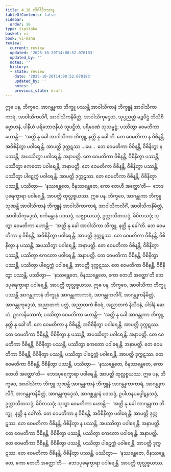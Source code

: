 ```yaml
---
title: 4.16 လိင်္ဂါဒိဒဿန
tableOfContents: false
sidebar:
  order: 16
type: tipitaka
basket: vi
book: vi-maha
review:
  current: review
  updated: '2025-10-20T14:00:52.070183'
  updated_by: ''
  notes: ''
  history:
  - state: review
    date: '2025-10-20T14:00:52.070183'
    updated_by: ''
    notes: ''
    previous_state: draft
---
```



<DynamicBreadcrumb />


<ReviewStatus review={frontmatter.review} showDetails={true} />

<HypothesisAnnotation frontmatter={frontmatter} />

<Division number="229" book="vi-maha" e="ch" v="3" p="245">

<Paragraph number="1053" book="vi-maha">
ဣဓ ပန, ဘိက္ခဝေ, အာဂန္တုကာ ဘိက္ခူ ပဿန္တိ အာဝါသိကာနံ ဘိက္ခူနံ အာဝါသိကာကာရံ, အာဝါသိကလိင်္ဂံ, အာဝါသိကနိမိတ္တံ, အာဝါသိကုဒ္ဒေသံ, သုပ္ပညတ္တံ မဉ္စပီဌံ ဘိသိဗိဗ္ဗောဟနံ, ပါနီယံ ပရိဘောဇနီယံ သူပဋ္ဌိတံ, ပရိဝေဏံ သုသမ္မဋ္ဌံ; ပဿိတွာ ဝေမတိကာ ဟောန္တိ—  ‘အတ္ထိ နု ခေါ အာဝါသိကာ ဘိက္ခူ, နတ္ထိ နု ခေါ’တိ. တေ ဝေမတိကာ န ဝိစိနန္တိ, အဝိစိနိတွာ ပဝါရေန္တိ. အာပတ္တိ ဒုက္ကဋဿ …ပေ…  တေ ဝေမတိကာ ဝိစိနန္တိ, ဝိစိနိတွာ န ပဿန္တိ, အပဿိတွာ ပဝါရေန္တိ. အနာပတ္တိ. တေ ဝေမတိကာ ဝိစိနန္တိ, ဝိစိနိတွာ ပဿန္တိ, ပဿိတွာ ဧကတော ပဝါရေန္တိ. အနာပတ္တိ. တေ ဝေမတိကာ ဝိစိနန္တိ, ဝိစိနိတွာ ပဿန္တိ, ပဿိတွာ ပါဋေက္ကံ ပဝါရေန္တိ. အာပတ္တိ ဒုက္ကဋဿ. တေ ဝေမတိကာ ဝိစိနန္တိ, ဝိစိနိတွာ ပဿန္တိ, ပဿိတွာ—  ‘နဿန္တေတေ, ဝိနဿန္တေတေ, ကော တေဟိ အတ္ထော’တိ—  ဘေဒပုရေက္ခာရာ ပဝါရေန္တိ. အာပတ္တိ ထုလ္လစ္စယဿ.
</Paragraph>

<Paragraph number="1054" book="vi-maha">
ဣဓ ပန, ဘိက္ခဝေ, အာဂန္တုကာ ဘိက္ခူ သုဏန္တိ အာဝါသိကာနံ ဘိက္ခူနံ အာဝါသိကာကာရံ, အာဝါသိကလိင်္ဂံ, အာဝါသိကနိမိတ္တံ, အာဝါသိကုဒ္ဒေသံ, စင်္ကမန္တာနံ ပဒသဒ္ဒံ, သဇ္ဈာယသဒ္ဒံ, ဥက္ကာသိတသဒ္ဒံ, ခိပိတသဒ္ဒံ; သုတွာ ဝေမတိကာ ဟောန္တိ—  ‘အတ္ထိ နု ခေါ အာဝါသိကာ ဘိက္ခူ, နတ္ထိ နု ခေါ’တိ. တေ ဝေမတိကာ န ဝိစိနန္တိ, အဝိစိနိတွာ ပဝါရေန္တိ. အာပတ္တိ ဒုက္ကဋဿ. တေ ဝေမတိကာ ဝိစိနန္တိ, ဝိစိနိတွာ န ပဿန္တိ, အပဿိတွာ ပဝါရေန္တိ. အနာပတ္တိ. တေ ဝေမတိကာ ဝိစိနန္တိ, ဝိစိနိတွာ ပဿန္တိ, ပဿိတွာ ဧကတော ပဝါရေန္တိ. အနာပတ္တိ. တေ ဝေမတိကာ ဝိစိနန္တိ, ဝိစိနိတွာ ပဿန္တိ, ပဿိတွာ ပါဋေက္ကံ ပဝါရေန္တိ. အာပတ္တိ ဒုက္ကဋဿ. တေ ဝေမတိကာ ဝိစိနန္တိ, ဝိစိနိတွာ ပဿန္တိ, ပဿိတွာ—  ‘နဿန္တေတေ, ဝိနဿန္တေတေ, ကော တေဟိ အတ္ထော’တိ ဘေဒပုရေက္ခာရာ ပဝါရေန္တိ. အာပတ္တိ ထုလ္လစ္စယဿ.
</Paragraph>

<Paragraph number="1055" book="vi-maha">
ဣဓ ပန, ဘိက္ခဝေ, အာဝါသိကာ ဘိက္ခူ ပဿန္တိ အာဂန္တုကာနံ ဘိက္ခူနံ အာဂန္တုကာကာရံ, အာဂန္တုကလိင်္ဂံ, အာဂန္တုကနိမိတ္တံ, အာဂန္တုကုဒ္ဒေသံ, အညာတကံ ပတ္တံ, အညာတကံ စီဝရံ, အညာတကံ နိသီဒနံ, ပါဒါနံ ဓောတံ, ဥဒကနိဿေကံ; ပဿိတွာ ဝေမတိကာ ဟောန္တိ—  ‘အတ္ထိ နု ခေါ အာဂန္တုကာ ဘိက္ခူ, နတ္ထိ နု ခေါ’တိ. တေ ဝေမတိကာ န ဝိစိနန္တိ, အဝိစိနိတွာ ပဝါရေန္တိ. အာပတ္တိ ဒုက္ကဋဿ. တေ ဝေမတိကာ ဝိစိနန္တိ, ဝိစိနိတွာ န ပဿန္တိ, အပဿိတွာ ပဝါရေန္တိ. အနာပတ္တိ. တေ ဝေမတိကာ ဝိစိနန္တိ, ဝိစိနိတွာ ပဿန္တိ, ပဿိတွာ ဧကတော ပဝါရေန္တိ. အနာပတ္တိ. တေ ဝေမတိကာ ဝိစိနန္တိ, ဝိစိနိတွာ ပဿန္တိ, ပဿိတွာ ပါဋေက္ကံ ပဝါရေန္တိ. အာပတ္တိ ဒုက္ကဋဿ. တေ ဝေမတိကာ ဝိစိနန္တိ, ဝိစိနိတွာ ပဿန္တိ, ပဿိတွာ—  ‘နဿန္တေတေ, ဝိနဿန္တေတေ, ကော တေဟိ အတ္ထော’တိ—  ဘေဒပုရေက္ခာရာ ပဝါရေန္တိ. အာပတ္တိ ထုလ္လစ္စယဿ.
</Paragraph>

<Paragraph number="1056" book="vi-maha">
ဣဓ ပန, ဘိက္ခဝေ, အာဝါသိကာ ဘိက္ခူ သုဏန္တိ အာဂန္တုကာနံ ဘိက္ခူနံ အာဂန္တုကာကာရံ, အာဂန္တုကလိင်္ဂံ, အာဂန္တုကနိမိတ္တံ, အာဂန္တုကုဒ္ဒေသံ, အာဂစ္ဆန္တာနံ ပဒသဒ္ဒံ, ဥပါဟနပပ္ဖေါဋနသဒ္ဒံ, ဥက္ကာသိတသဒ္ဒံ, ခိပိတသဒ္ဒံ; သုတွာ ဝေမတိကာ ဟောန္တိ—  ‘အတ္ထိ နု ခေါ အာဂန္တုကာ ဘိက္ခူ, နတ္ထိ နု ခေါ’တိ. တေ ဝေမတိကာ န ဝိစိနန္တိ, အဝိစိနိတွာ ပဝါရေန္တိ. အာပတ္တိ ဒုက္ကဋဿ. တေ ဝေမတိကာ ဝိစိနန္တိ, ဝိစိနိတွာ န ပဿန္တိ, အပဿိတွာ ပဝါရေန္တိ. အနာပတ္တိ. တေ ဝေမတိကာ ဝိစိနန္တိ, ဝိစိနိတွာ ပဿန္တိ, ပဿိတွာ ဧကတော ပဝါရေန္တိ. အနာပတ္တိ. တေ ဝေမတိကာ ဝိစိနန္တိ, ဝိစိနိတွာ ပဿန္တိ, ပဿိတွာ ပါဋေက္ကံ ပဝါရေန္တိ. အာပတ္တိ ဒုက္ကဋဿ. တေ ဝေမတိကာ ဝိစိနန္တိ, ဝိစိနိတွာ ပဿန္တိ, ပဿိတွာ—  ‘နဿန္တေတေ, ဝိနဿန္တေတေ, ကော တေဟိ အတ္ထော’တိ—  ဘေဒပုရေက္ခာရာ ပဝါရေန္တိ. အာပတ္တိ ထုလ္လစ္စယဿ.
</Paragraph>
</Division>